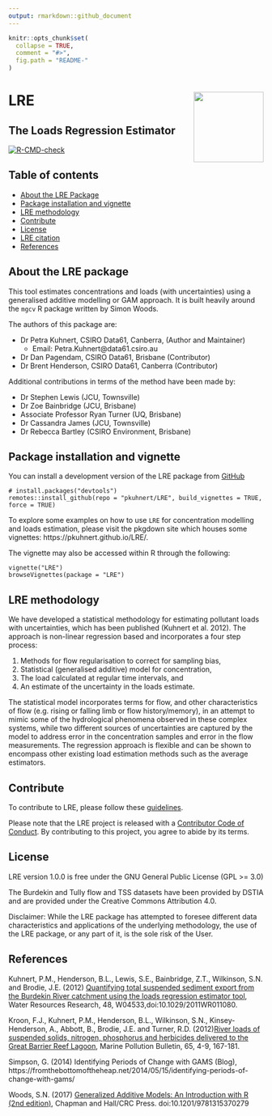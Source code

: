 ```yaml
---
output: rmarkdown::github_document
---
```


<!-- README.md is generated from README.Rmd. Please edit that file -->

```r
knitr::opts_chunk$set(
  collapse = TRUE,
  comment = "#>",
  fig.path = "README-"
)
```

# LRE <img src='docs/reference/figures/LRE_logo.jpg' align="right" height="138.5" />
## The Loads Regression Estimator


[![R-CMD-check](https://github.com/pkuhnert/LRE/workflows/R-CMD-check/badge.svg)](https://github.com/pkuhnert/LRE/actions)


## Table of contents

* [About the LRE Package](#About-the-LRE-package)
* [Package installation and vignette](#package-installation-and-vignette)
* [LRE methodology](#LRE-methodology)
* [Contribute](#contribute)
* [License](#license)
* [LRE citation](#vizumap-citation)
* [References](#references)


## About the LRE package

This tool estimates concentrations and loads (with uncertainties) using a generalised additive modelling or GAM approach. It is built heavily around the `mgcv` R package written by Simon Woods.

The authors of this package are:

 * Dr Petra Kuhnert, CSIRO Data61, Canberra, (Author and Maintainer)
   - Email: Petra.Kuhnert@data61.csiro.au

 * Dr Dan Pagendam, CSIRO Data61, Brisbane (Contributor)
 * Dr Brent Henderson, CSIRO Data61, Canberra (Contributor)

Additional contributions in terms of the method have been made by:

 * Dr Stephen Lewis (JCU, Townsville)
 * Dr Zoe Bainbridge (JCU, Brisbane)
 * Associate Professor Ryan Turner (UQ, Brisbane)
 * Dr Cassandra James (JCU, Townsville)
 * Dr Rebecca Bartley (CSIRO Environment, Brisbane)

## Package installation and vignette

You can install a development version of the LRE package from [GitHub](https://github.com/pkuhnert/LRE)

```
# install.packages("devtools")
remotes::install_github(repo = "pkuhnert/LRE", build_vignettes = TRUE, force = TRUE)
```

To explore some examples on how to use `LRE` for concentration modelling and loads estimation, please visit the pkgdown site which houses some vignettes: https://pkuhnert.github.io/LRE/.

The vignette may also be accessed within R through the following:

```
vignette("LRE")
browseVignettes(package = "LRE")
```


## LRE methodology

We have developed a statistical methodology for estimating pollutant loads with uncertainties, which has been published (Kuhnert et al. 2012). The approach is non-linear regression based and incorporates a four step process:

(1) Methods for flow regularisation to correct for sampling bias,
(2) Statistical (generalised additive) model for concentration,
(3) The load calculated at regular time intervals, and
(4) An estimate of the uncertainty in the loads estimate.

The statistical model incorporates terms for flow, and other characteristics of flow (e.g. rising or falling limb or flow history/memory), in an attempt to mimic some of the hydrological phenomena observed in these complex systems, while two different sources of uncertainties are captured by the model to address error in the concentration samples and error in the flow measurements. The regression approach is flexible and can be shown to encompass other existing load estimation methods such as the average estimators.

## Contribute
To contribute to LRE, please follow these [guidelines](CONTRIBUTING.md).

Please note that the LRE project is released with a [Contributor Code of Conduct](CONDUCT.md). By contributing to this project, you agree to abide by its terms.


## License

LRE version 1.0.0 is free under the GNU General Public License (GPL >= 3.0)

The Burdekin and Tully flow and TSS datasets have been provided by DSTIA and are provided under the Creative Commons Attribution 4.0.

Disclaimer: While the LRE package has attempted to foresee different data characteristics and applications of the underlying methodology, the use of the LRE package, or any part of it, is the sole risk of the User. 

## References

Kuhnert, P.M., Henderson, B.L., Lewis, S.E., Bainbridge, Z.T., Wilkinson, S.N. and Brodie, J.E. (2012) 
[Quantifying total suspended sediment export from the Burdekin River catchment using the loads regression estimator tool](https://agupubs.onlinelibrary.wiley.com/doi/full/10.1029/2011WR011080),
Water Resources Research, 48, W04533,doi:10.1029/2011WR011080. 

Kroon, F.J., Kuhnert, P.M., Henderson, B.L., Wilkinson, S.N., Kinsey-Henderson, A., Abbott, B., Brodie, J.E. and Turner, R.D. (2012)[River loads of suspended solids, nitrogen, phosphorus and herbicides delivered to the Great Barrier Reef Lagoon](https://www.sciencedirect.com/science/article/pii/S0025326X11005583), Marine Pollution Bulletin, 65, 4-9, 167-181.

Simpson, G. (2014)  Identifying Periods of Change with GAMS (Blog),               https://fromthebottomoftheheap.net/2014/05/15/identifying-periods-of-change-with-gams/

Woods, S.N. (2017) [Generalized Additive Models: An Introduction with R (2nd edition)](https://www.taylorfrancis.com/books/mono/10.1201/9781315370279/generalized-additive-models-simon-wood), Chapman and Hall/CRC Press. doi:10.1201/9781315370279
